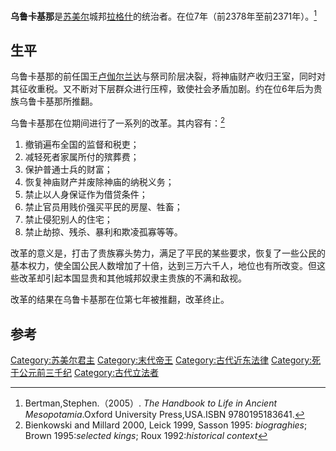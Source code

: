 {{Infobox Monarch
| name           = 乌鲁卡基那
| title          = [[美索不达米亚王朝表|美索不达米亚王朝表]]、[[拉格什|拉格什]]国王
| image          = Clay cone Urukagina Louvre AO4598ab.jpg
| image_size     = 300px
| caption        =烏魯卡基那年代的一位銘刻，藏於法國羅浮宮。上書：他[烏魯卡基那]開掘了（…）到蓮納鎮的水道。在水道的開首，他建設了Eninnu；在結尾他建了Esiraran。
| reign          = 约前2378年—约前2371年在位（中年表）
| date of birth  = 
| place of birth = 
| date of death  = 约前2371年（中年表）
| place of death = 
| predecessor    = [[卢伽尔兰达|卢伽尔兰达]]
| successor      = —
}}
'''乌鲁卡基那'''是[[苏美尔|苏美尔]]城邦[[拉格什|拉格什]]的统治者。在位7年（前2378年至前2371年）。<ref>Bertman,Stephen.（2005）. ''The Handbook to Life in Ancient Mesopotamia''.Oxford University Press,USA.ISBN 9780195183641.</ref>

== 生平 ==
乌鲁卡基那的前任国王[[卢伽尔兰达|卢伽尔兰达]]与祭司阶层决裂，将神庙财产收归王室，同时对其征收重税。又不断对下层群众进行压榨，致使社会矛盾加剧。约在位6年后为贵族乌鲁卡基那所推翻。

乌鲁卡基那在位期间进行了一系列的改革。其内容有：<ref>Bienkowski and Millard 2000, Leick 1999, Sasson 1995: ''biograghies''; Brown 1995:''selected kings''; Roux 1992:''historical context''</ref>
#撤销遍布全国的监督和税吏；
#减轻死者家属所付的殡葬费；
#保护普通士兵的财富；
#恢复神庙财产并废除神庙的纳税义务；
#禁止以人身保证作为借贷条件；
#禁止官员用贱价强买平民的房屋、牲畜；
#禁止侵犯别人的住宅；
#禁止劫掠、残杀、暴利和欺凌孤寡等等。

改革的意义是，打击了贵族寡头势力，满足了平民的某些要求，恢复了一些公民的基本权力，使全国公民人数增加了十倍，达到三万六千人，地位也有所改变。但这些改革却引起本国显贵和其他城邦奴隶主贵族的不满和敌视。

改革的结果在乌鲁卡基那在位第七年被推翻，改革终止。

==参考==
{{reflist}}

{{leader|[[卢伽尔兰达|卢伽尔兰达]]|[[美索不达米亚王朝表|美索不达米亚王朝表]]|—}}
{{苏美尔著名统治者}}

{{Authority control}}

[[Category:苏美尔君主|Category:苏美尔君主]]
[[Category:末代帝王|Category:末代帝王]]
[[Category:古代近东法律|Category:古代近东法律]]
[[Category:死于公元前三千纪|Category:死于公元前三千纪]]
[[Category:古代立法者|Category:古代立法者]]


{{政治人物小作品}}